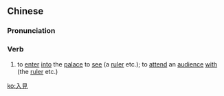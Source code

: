 {{also|入见}}
==Chinese==
{{zh-forms|s=入见}}

===Pronunciation===
{{zh-pron
|m=rùjiàn
|cat=v
}}

===Verb===
{{zh-verb}}

# {{lb|zh|archaic}} to [[enter]] [[into]] the [[palace]] to [[see]] (a [[ruler]] etc.); to [[attend]] an [[audience]] [[with]] (the [[ruler]] etc.)

[[ko:入見]]